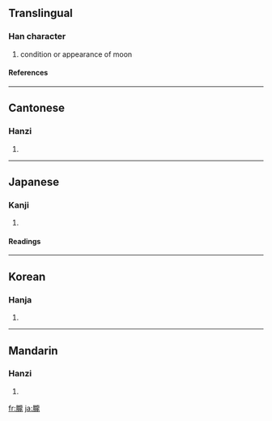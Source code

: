 {{see|胧}}

==Translingual==
===Han character===
{{Han char|rn=74|rad=月|as=16|sn=20|four=7121<sub>1</sub>|canj=月卜月心 (BYBP)}}
# condition or appearance of moon
====References====
{{Han ref|kx=0507.040|dkj=14411|dj=0888.090|hdz=32124.130|uh=6727|ud=26407|bh=C467|bd=50279}}

----
==Cantonese==
===Hanzi===
{{yue-hanzi|jyut=|y=lung4}}
# {{defn|Cantonese}}

----
==Japanese==
===Kanji===
{{ja-kanji|grade=|rs=月16}}
# {{defn|Japanese}} 
====Readings====
{{ja-readings|on=[[ろう]] (rō)|kun=[[おぼろ]] (oboro)}}

----
==Korean==
===Hanja===
{{ko-hanja|hangeul=롱>농|eumhun=|rv=rong>nong|mr=rong>nong|y=long>nong}}
# {{defn|Korean}}

----
==Mandarin==
===Hanzi===
{{cmn-hanzi|sim=胧|pin=[[lóng]] ([[long2]])|wg=lung<sup>2</sup>}}
# {{defn|Mandarin}}

[[fr:朧]]
[[ja:朧]]